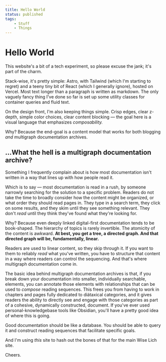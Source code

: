 ```yaml
---
title: Hello World
status: published
tags:
    - Stuff
    - Things
---
```


# Hello World

This website's a bit of a tech experiment, so please excuse the jank; it's part of the charm.

Stack-wise, it's pretty simple: Astro, with Tailwind (which I'm starting to regret) and a teeny tiny bit of React (which I generally ignore), hosted on Vercel.
Most text longer than a paragraph is written as markdown.
The only vaguely fancy thing I've done so far is set up some utility classes for container queries and fluid text.

On the design front, I'm also keeping things simple.
Crisp edges, clear z-depth, simple color choices, clear content blocking — the goal here is a visual language that emphasizes _composability._

Why? Because the end-goal is a content model that works for both blogging _and_ multigraph documentation archives.

## ...What the hell is a multigraph documentation archive?

Something I frequently complain about is how most documentation isn't written in a way that lines up with how people read it.

Which is to say — most documentation is read in a rush, by someone narrowly searching for the solution to a specific problem.
Readers do not take the time to broadly consider how the content might be organized, or what order they should read pages in.
They type in a search term, they click on some results, and they skim until they see something relevant.
They don't *read* until they think they've found what they're looking for.

Why?
Because even deeply linked digital-first documentation tends to be book-shaped.
The hierarchy of topics is rarely invertible.
The atomicity of the content is awkward.
**At best, you get a tree, a directed graph.
And that directed graph will be, fundamentally, linear.**

Readers are used to linear content, so they skip through it.
If you want to them to reliably *read* what you've written, you have to structure that content in a way where readers can control the sequencing.
And that's where multigraph documentation come in.

The basic idea behind multigraph documentation archives is that, if you break down your documentation into smaller, individually searchable, elements, you can annotate those elements with relationships that can be used to *compose* reading sequences.
This frees you from having to work in chapters and pages fully dedicated to diátaxical categories, and it gives readers the ability to directly see and engage with those categories as part of a cohesive, dynamically constructed, document.
If you've ever used personal-knowledgebase tools like Obsidian, you'll have a pretty good idea of where this is going.

Good documentation should be like a database.
You should be able to query it and construct reading sequences that facilitate specific goals.

And I'm using _this_ site to hash out the bones of that for the main Wise Lich site.

Cheers.
